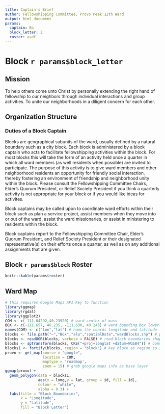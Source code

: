 ```yaml
---
title: Captain's Brief
author: Fellowshipping Committee, Provo Peak 12th Ward
output: html_document
params: 
  captain: Bo
  block_letter: Z
  roster: asdf
---
```


# Block `r params$block_letter`

## Mission

To help others come unto Christ by personally extending the right hand of fellowship to our neighbors through individual interactions and group activities. To unite our neighborhoods in a diligent concern for each other.

## Organization Structure
### Duties of a Block Captain
Blocks are geographical subunits of the ward, usually defined by a natural boundary such as a city block. Each block is administered by a block captain who acts to facilitate fellowshipping activities within the block. For most blocks this will take the form of an activity held once a quarter in which all ward members (as well residents when possible) are invited to participate. The purpose of this activity is to give ward members and other neighborhood residents an opportunity for friendly social interaction, thereby fostering an environment of friendship and neighborhood unity within the block. Please consult the Fellowshipping Committee Chairs, Elder's Quorum President, or Relief Society President if you think a quarterly activity is not appropriate for your block or if you would like ideas for activites.

Block captains may be called upon to coordinate ward efforts within their block such as plan a service project, assist members when they move into or out of the ward, assist the ward missionaries, or assist in ministering to residents within the block.

Block captains report to the Fellowshipping Committee Chair, Elder's Quorum President, and Relief Society President or their designated representative(s) on their efforts once a quarter, as well as on any additional assignments that are given.

## Block `r params$block` Roster
```r
knitr::kable(params$roster)
```

## Ward Map

```r
# this requires Google Maps API Key to function
library(ggmap)
library(rgdal)
library(ggplot2)
COM <- c(-111.64292,40.23920) # ward center of mass
BOX <- c(-111.657, 40.235, -111.630, 40.243) # ward bounding box lowerleftlon, lowerleftlat, upperrightlon, upperrightlat
names(COM) <- c("lon","lat") # name the coords longitude and latitude
blocks <- file.path("~","Box","alu","spatialData","wardBlocks.shp") # path to ward blocks polygon file
blocks <- readOGR(blocks, verbose = FALSE) # read block boundaries shapefile
blocks <- spTransform(blocks, CRS("+proj=longlat +datum=WGS84")) # convert to compatible coordinate reference system for google maps
blocks1 <- fortify(blocks, region = "block") # key block as region so it can be referenced
provo <- get_map(source = "google",
                 location = COM,
                 maptype = 'roadmap',
                 zoom = 15) # grab google maps info as base layer
ggmap(provo) + 
  geom_polygon(data = blocks1, 
               aes(x = long,y = lat, group = id, fill = id),
               colour = "white",
               alpha = 0.3) +
  labs(title = "Block Boundaries",
       x = "Longitude",
       y = "Latitude",
       fill = "Block Letter")
```